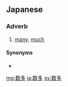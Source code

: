 ==Japanese==
{{ja-kanjitab|数|多}}

===Adverb===
{{ja-pos|adverb|あまた}}

# [[many]], [[much]]

====Synonyms====
* {{ja-r|沢山|たくさん}}

[[mg:数多]]
[[ja:数多]]
[[sv:数多]]